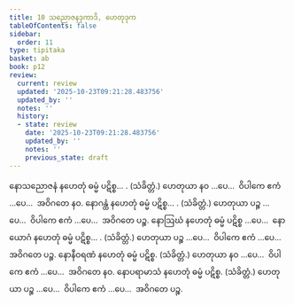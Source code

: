 ```yaml
---
title: 10 သညောဇနဒုကာဒိ, ဟေတုဒုက
tableOfContents: false
sidebar:
  order: 11
type: tipitaka
basket: ab
book: p12
review:
  current: review
  updated: '2025-10-23T09:21:28.483756'
  updated_by: ''
  notes: ''
  history:
  - state: review
    date: '2025-10-23T09:21:28.483756'
    updated_by: ''
    notes: ''
    previous_state: draft
---
```



<ReviewStatus review={frontmatter.review} showDetails={true} />

<HypothesisAnnotation frontmatter={frontmatter} />

<DynamicBreadcrumb />

<Division number="25" book="p12" e="ch" v="40" p="166">

<Paragraph number="102" book="p12">
နောသညောဇနံ နဟေတုံ ဓမ္မံ ပဋိစ္စ… . (သံခိတ္တံ.)
</Paragraph>

<Paragraph number="103" book="p12">
ဟေတုယာ နဝ …ပေ…  ဝိပါကေ ဧကံ …ပေ…  အဝိဂတေ နဝ.
</Paragraph>

</Division>
<Division number="26" book="p12" e="ch" v="40" p="166">

<Paragraph number="104" book="p12">
နောဂန္ထံ နဟေတုံ ဓမ္မံ ပဋိစ္စ… . (သံခိတ္တံ.)
</Paragraph>

<Paragraph number="105" book="p12">
ဟေတုယာ ပဉ္စ …ပေ…  ဝိပါကေ ဧကံ …ပေ…  အဝိဂတေ ပဉ္စ.
</Paragraph>

</Division>
<Division number="27" book="p12" e="ch" v="40" p="167">

<Paragraph number="106" book="p12">
နောဩဃံ နဟေတုံ ဓမ္မံ ပဋိစ္စ …ပေ…  နောယောဂံ နဟေတုံ ဓမ္မံ ပဋိစ္စ… . (သံခိတ္တံ.)
</Paragraph>

<Paragraph number="107" book="p12">
ဟေတုယာ ပဉ္စ …ပေ…  ဝိပါကေ ဧကံ …ပေ…  အဝိဂတေ ပဉ္စ.
</Paragraph>

</Division>
<Division number="28" book="p12" e="ch" v="40" p="167">

<Paragraph number="108" book="p12">
နောနီဝရဏံ နဟေတုံ ဓမ္မံ ပဋိစ္စ. (သံခိတ္တံ.)
</Paragraph>

<Paragraph number="109" book="p12">
ဟေတုယာ နဝ …ပေ…  ဝိပါကေ ဧကံ …ပေ…  အဝိဂတေ နဝ.
</Paragraph>

</Division>
<Division number="29" book="p12" e="ch" v="40" p="167">

<Paragraph number="110" book="p12">
နောပရာမာသံ နဟေတုံ ဓမ္မံ ပဋိစ္စ. (သံခိတ္တံ.)
</Paragraph>

<Paragraph number="111" book="p12">
ဟေတုယာ ပဉ္စ …ပေ…  ဝိပါကေ ဧကံ …ပေ…  အဝိဂတေ ပဉ္စ.
</Paragraph>
</Division>